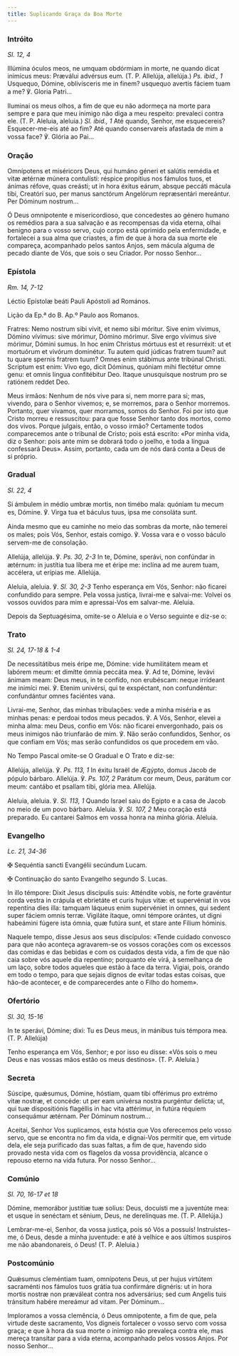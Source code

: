 ```yaml
---
title: Suplicando Graça da Boa Morte
---
```


### Intróito

<em>Sl. 12, 4</em>

<div class="side-by-side not-content">

Illúmina óculos meos, ne umquam obdórmiam in morte, ne quando dicat inimícus meus: Præválui advérsus eum. (T. P. Allelúja, allelúja.) <em>Ps. ibid., 1</em> Usquequo, Dómine, oblivísceris me in finem? usquequo avertis fáciem tuam a me? ℣. Gloria Patri...

Iluminai os meus olhos, a fim de que eu não adormeça na morte para sempre e para que meu inimigo não diga a meu respeito: prevaleci contra ele. (T. P. Aleluia, aleluia.) <em>Sl. ibid., 1</em> Até quando, Senhor, me esquecereis? Esquecer-me-eis até ao fim? Até quando conservareis afastada de mim a vossa face? ℣. Glória ao Pai...

</div>

### Oração

<div class="side-by-side not-content">

Omnípotens et miséricors Deus, qui humáno géneri et salútis remédia et vitæ ætérnæ múnera contulísti: réspice propítius nos fámulos tuos, et ánimas réfove, quas creásti; ut in hora éxitus eárum, absque peccáti mácula tibi, Creatóri suo, per manus sanctórum Angelórum repræsentári mereántur. Per Dóminum nostrum...

Ó Deus omnipotente e misericordioso, que concedestes ao género humano os remédios para a sua salvação e as recompensas da vida eterna, olhai benigno para o vosso servo, cujo corpo está oprimido pela enfermidade, e fortalecei a sua alma que criastes, a fim de que à hora da sua morte ele compareça, acompanhado pelos santos Anjos, sem mácula alguma de pecado diante de Vós, que sois o seu Criador. Por nosso Senhor...

</div>

### Epístola

<em>Rm. 14, 7-12</em>

<div class="side-by-side not-content">

Léctio Epístolæ beáti Pauli Apóstoli ad Romános.

Lição da Ep.ª do B. Ap.º Paulo aos Romanos.

Fratres: Nemo nostrum sibi vivit, et nemo sibi móritur. Sive enim vívimus, Dómino vívimus: sive mórimur, Dómino mórimur. Sive ergo vívimus sive mórimur, Dómini sumus. In hoc enim Christus mórtuus est et resurréxit: ut et mortuórum et vivórum dominétur. Tu autem quid júdicas fratrem tuum? aut tu quare spernis fratrem tuum? Omnes enim stábimus ante tribúnal Christi. Scriptum est enim: Vivo ego, dicit Dóminus, quóniam mihi flectétur omne genu: et omnis lingua confitébitur Deo. Itaque unusquísque nostrum pro se ratiónem reddet Deo.

Meus irmãos: Nenhum de nós vive para si, nem morre para si; mas, vivendo, para o Senhor vivemos; e, se morremos, para o Senhor morremos. Portanto, quer vivamos, quer morramos, somos do Senhor. Foi por isto que Cristo morreu e ressuscitou: para que fosse Senhor tanto dos mortos, como dos vivos. Porque julgais, então, o vosso irmão? Certamente todos comparecemos ante o tribunal de Cristo; pois está escrito: «Por minha vida, diz o Senhor: pois ante mim se dobrará todo o joelho, e toda a língua confessará Deus». Assim, portanto, cada um de nós dará conta a Deus de si próprio.

</div>

### Gradual

<em>Sl. 22, 4</em>

<div class="side-by-side not-content">

Si ámbulem in médio umbræ mortis, non timébo mala: quóniam tu mecum es, Dómine. ℣. Virga tua et báculus tuus, ipsa me consoláta sunt.

Ainda mesmo que eu caminhe no meio das sombras da morte, não temerei os males; pois Vós, Senhor, estais comigo. ℣. Vossa vara e o vosso báculo servem-me de consolação.

Allelúja, allelúja. ℣. <em>Ps. 30, 2-3</em> In te, Dómine, sperávi, non confúndar in ætérnum: in justítia tua líbera me et éripe me: inclína ad me aurem tuam, accélera, ut erípias me. Allelúja.

Aleluia, aleluia. ℣. <em>Sl. 30, 2-3</em> Tenho esperança em Vós, Senhor: não ficarei confundido para sempre. Pela vossa justiça, livrai-me e salvai-me: Volvei os vossos ouvidos para mim e apressai-Vos em salvar-me. Aleluia.

</div>

<aside>
  Depois da Septuagésima, omite-se o Aleluia e o Verso seguinte e diz-se o:
</aside>

### Trato

<em>Sl. 24, 17-18 & 1-4</em>

<div class="side-by-side not-content">

De necessitátibus meis éripe me, Dómine: vide humilitátem meam et labórem meum: et dimítte ómnia peccáta mea. ℣. Ad te, Dómine, levávi ánimam meam: Deus meus, in te confído, non erubéscam: neque irrídeant me inimíci mei. ℣. Etenim univérsi, qui te exspéctant, non confundéntur: confundántur omnes faciéntes vana.

Livrai-me, Senhor, das minhas tribulações: vede a minha miséria e as minhas penas: e perdoai todos meus pecados. ℣. A Vós, Senhor, elevei a minha alma: meu Deus, confio em Vós: não ficarei envergonhado, pais os meus inimigos não triunfarão de mim. ℣. Não serão confundidos, Senhor, os que confiam em Vós; mas serão confundidos os que procedem em vão.

</div>

<aside>No Tempo Pascal omite-se O Gradual e O Trato e diz-se:</aside>

<div class="side-by-side not-content">

Allelúja, allelúja. ℣. <em>Ps. 113, 1</em> In éxitu Israël de Ægýpto, domus Jacob de pópulo bárbaro. Allelúja. ℣. <em>Ps. 107, 2</em> Parátum cor meum, Deus, parátum cor meum: cantábo et psallam tibi, glória mea. Allelúja.

Aleluia, aleluia. ℣. <em>Sl. 113, 1</em> Quando Israel saiu do Egipto e a casa de Jacob no meio de um povo bárbaro. Aleluia. ℣. <em>Sl. 107, 2</em> Meu coração está preparado. Eu cantarei Salmos em vossa honra na minha glória. Aleluia.

</div>

### Evangelho

<em>Lc. 21, 34-36</em>

<div class="side-by-side not-content">

<span class="cross text-red-500">✠</span> Sequéntia sancti Evangélii secúndum Lucam.

<span class="cross text-red-500">✠</span> Continuação do santo Evangelho segundo S. Lucas.

In illo témpore: Dixit Jesus discípulis suis: Atténdite vobis, ne forte gravéntur corda vestra in crápula et ebrietáte et curis hujus vitæ: et supervéniat in vos repentína dies illa: tamquam láqueus enim supervéniet in omnes, qui sedent super fáciem omnis terræ. Vigiláte ítaque, omni témpore orántes, ut digni habeámini fúgere ista ómnia, quæ futúra sunt, et stare ante Fílium hóminis.

Naquele tempo, disse Jesus aos seus discípulos: «Tende cuidado convosco para que não aconteça agravarem-se os vossos corações com os excessos das comidas e das bebidas e com os cuidados desta vida, a fim de que não caia sobre vós aquele dia repentino; porquanto ele virá, à semelhança de um laço, sobre todos aqueles que estão à face da terra. Vigiai, pois, orando em todo o tempo, para que sejais dignos de evitar todas estas coisas, que hão-de acontecer, e de comparecerdes ante o Filho do homem».

</div>

### Ofertório

<em>Sl. 30, 15-16</em>

<div class="side-by-side not-content">

In te sperávi, Dómine; dixi: Tu es Deus meus, in mánibus tuis témpora mea. (T. P. Allelúja)

Tenho esperança em Vós, Senhor; e por isso eu disse: «Vós sois o meu Deus e nas vossas mãos estão os meus destinos». (T. P. Aleluia.)

</div>

### Secreta

<div class="side-by-side not-content">

Súscipe, quǽsumus, Dómine, hóstiam, quam tibi offérimus pro extrémo vitæ nostræ, et concéde: ut per eam univérsa nostra purgéntur delícta; ut, qui tuæ dispositiónis flagéllis in hac vita attérimur, in futúra réquiem consequámur ætérnam. Per Dóminum nostrum...

Aceitai, Senhor Vos suplicamos, esta hóstia que Vos oferecemos pelo vosso servo, que se encontra no fim da vida, e dignai-Vos permitir que, em virtude dela, ele seja purificado das suas faltas, a fim de que, havendo sido provado nesta vida com os flagelos da vossa providência, alcance o repouso eterno na vida futura. Por nosso Senhor...

</div>

### Comúnio

<em>Sl. 70, 16-17 et 18</em>

<div class="side-by-side not-content">

Dómine, memorábor justítiæ tuæ solíus: Deus, docuísti me a juventúte mea: et usque in senéctam et sénium, Deus, ne derelínquas me. (T. P. Allelúja.)

Lembrar-me-ei, Senhor, da vossa justiça, pois só Vós a possuís! Instruístes-me, ó Deus, desde a minha juventude: e até à velhice e aos últimos suspiros me não abandonareis, ó Deus! (T. P. Aleluia.)

</div>

### Postcomúnio

<div class="side-by-side not-content">

Quǽsumus cleméntiam tuam, omnípotens Deus, ut per hujus virtútem sacraménti nos fámulos tuos grátia tua confirmáre dignéris: ut in hora mortis nostræ non præváleat contra nos adversárius; sed cum Angelis tuis tránsitum habére mereámur ad vitam. Per Dóminum...

Imploramos a vossa clemência, ó Deus omnipotente, a fim de que, pela virtude deste sacramento, Vos digneis fortalecer o vosso servo com vossa graça; e que à hora da sua morte o inimigo não prevaleça contra ele, mas mereça transitar para a vida eterna, acompanhado pelos vossos Anjos. Por nosso Senhor...

</div>
